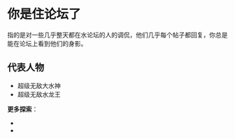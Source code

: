 
你是住论坛了
===

指的是对一些几乎整天都在水论坛的人的调侃，他们几乎每个帖子都回复，你总是能在论坛上看到他们的身影。

## 代表人物

 - 超级无敌大水神 <LinuxdoUserLink linuxdoUsername="handsome"/>
 - 超级无敌水龙王 <LinuxdoUserLink linuxdoUsername="mack"/>

**更多探索**：
 - <LinuxdoTopicLink linuxdoTopicId="149576"/>
 - <LinuxdoTopicLink linuxdoTopicId="135918"/>

